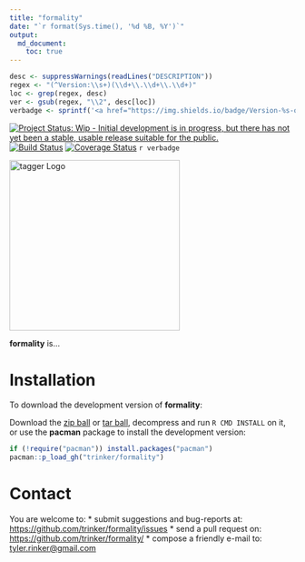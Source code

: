 ```yaml
---
title: "formality"
date: "`r format(Sys.time(), '%d %B, %Y')`"
output:
  md_document:
    toc: true      
---
```


```r
desc <- suppressWarnings(readLines("DESCRIPTION"))
regex <- "(^Version:\\s+)(\\d+\\.\\d+\\.\\d+)"
loc <- grep(regex, desc)
ver <- gsub(regex, "\\2", desc[loc])
verbadge <- sprintf('<a href="https://img.shields.io/badge/Version-%s-orange.svg"><img src="https://img.shields.io/badge/Version-%s-orange.svg" alt="Version"/></a></p>', ver, ver)
````

[![Project Status: Wip - Initial development is in progress, but there has not yet been a stable, usable release suitable for the public.](http://www.repostatus.org/badges/0.1.0/wip.svg)](http://www.repostatus.org/#wip)
[![Build Status](https://travis-ci.org/trinker/formality.svg?branch=master)](https://travis-ci.org/trinker/formality)
[![Coverage Status](https://coveralls.io/repos/trinker/formality/badge.svg?branch=master)](https://coveralls.io/r/trinker/formality?branch=master)
`r verbadge`

<img src="inst/formality_logo/r_formality.png" width="300" alt="tagger Logo">  


**formality** is...

# Installation

To download the development version of **formality**:

Download the [zip ball](https://github.com/trinker/formality/zipball/master) or [tar ball](https://github.com/trinker/formality/tarball/master), decompress and run `R CMD INSTALL` on it, or use the **pacman** package to install the development version:

```r
if (!require("pacman")) install.packages("pacman")
pacman::p_load_gh("trinker/formality")
```

# Contact

You are welcome to:
* submit suggestions and bug-reports at: <https://github.com/trinker/formality/issues>
* send a pull request on: <https://github.com/trinker/formality/>
* compose a friendly e-mail to: <tyler.rinker@gmail.com>
